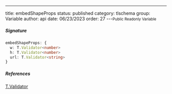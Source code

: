 ---
title: embedShapeProps
status: published
category: tlschema
group: Variable
author: api
date: 06/23/2023
order: 27
---<Small>Public Readonly Variable</Small>




##### Signature


```ts
embedShapeProps: {
  w: T.Validator<number>
  h: T.Validator<number>
  url: T.Validator<string>
}
```

##### References

[T.Validator](/gen/validate/Validator-class)

